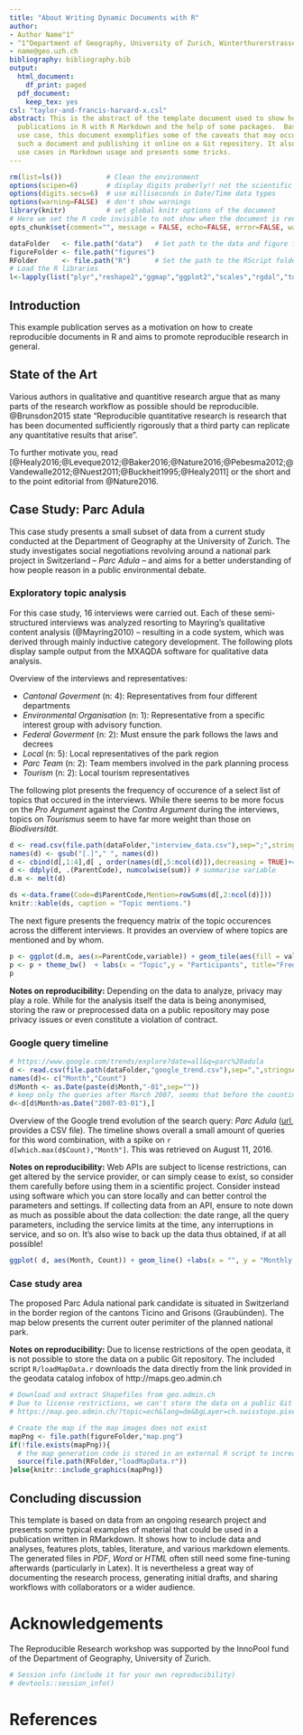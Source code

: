 ```yaml
---
title: "About Writing Dynamic Documents with R"
author:
- Author Name^1^
- ^1^Department of Geography, University of Zurich, Winterthurerstrasse 190, Zurich
- name@geo.uzh.ch
bibliography: bibliography.bib
output:
  html_document:
    df_print: paged
  pdf_document:
    keep_tex: yes
csl: "taylor-and-francis-harvard-x.csl"
abstract: This is the abstract of the template document used to show how to write
  publications in R with R Markdown and the help of some packages.  Based on a concrete
  use case, this document exemplifies some of the caveats that may occur when writing
  such a document and publishing it online on a Git repository. It also presents typical
  use cases in Markdown usage and presents some tricks.
---
```


```r
rm(list=ls())           # Clean the environment
options(scipen=6)       # display digits proberly!! not the scientific version
options(digits.secs=6)  # use milliseconds in Date/Time data types
options(warning=FALSE)  # don't show warnings
library(knitr)          # set global knitr options of the document
# Here we set the R code invisible to not show when the document is rendered
opts_chunk$set(comment="", message = FALSE, echo=FALSE, error=FALSE, warning=FALSE)
```

```r
dataFolder   <- file.path("data")   # Set path to the data and figure folder
figureFolder <- file.path("figures")
RFolder      <- file.path("R")      # Set the path to the RScript folder
# Load the R libraries
l<-lapply(list("plyr","reshape2","ggmap","ggplot2","scales","rgdal","tools"), require, character.only = TRUE)
```

## Introduction 

This example publication serves as a motivation on how to create reproducible documents in R and aims to promote reproducible research in general.

## State of the Art

Various authors in qualitative and quantitive research argue that as many parts of the research workflow as possible should be reproducible. @Brunsdon2015 state "Reproducible quantitative research is research that has been documented sufficiently rigorously that a third party can replicate any quantitative results that arise". 

To further motivate you, read [@Healy2016;@Leveque2012;@Baker2016;@Nature2016;@Pebesma2012;@Vandewalle2012;@Nuest2011;@Buckheit1995;@Healy2011] or the short and to the point editorial from @Nature2016.

## Case Study: Parc Adula

This case study presents a small subset of data from a current study conducted at the Department of Geography at the University of Zurich. The study investigates social negotiations revolving around a national park project in Switzerland – _Parc Adula_ – and aims for a better understanding of how people reason in a public environmental debate. 

### Exploratory topic analysis

For this case study, 16 interviews were carried out. Each of these semi-structured interviews was analyzed resorting to Mayring's qualitative content analysis (@Mayring2010) – resulting in a code system, which was derived through mainly inductive category development. The following plots display sample output from the MXAQDA software for qualitative data analysis.

Overview of the interviews and representatives:

* _Cantonal Goverment_ (n: 4): Representatives from four different departments
* _Environmental Organisation_ (n: 1): Representative from a specific interest group with advisory function. 
* _Federal Goverment_ (n: 2): Must ensure the park follows the laws and decrees
* _Local_ (n: 5): Local representatives of the park region
* _Parc Team_ (n: 2): Team members involved in the park planning process
* _Tourism_ (n: 2): Local tourism representatives


The following plot presents the frequency of occurence of a select list of topics that occured in the interviews. While there seems to be more focus on the _Pro Argument_ against the _Contra Argument_ during the interviews, topics on _Tourismus_ seem to have far more weight than those on _Biodiversität_.

```r
d <- read.csv(file.path(dataFolder,"interview_data.csv"),sep=";",stringsAsFactors = FALSE)
names(d) <- gsub("[.]"," ", names(d))
d <- cbind(d[,1:4],d[ , order(names(d[,5:ncol(d)]),decreasing = TRUE)+4]) # column order hack
d <- ddply(d, .(ParentCode), numcolwise(sum)) # summarise variable
d.m <- melt(d)
```

```r
ds <-data.frame(Code=d$ParentCode,Mention=rowSums(d[,2:ncol(d)]))
knitr::kable(ds, caption = "Topic mentions.")
```

The next figure presents the frequency matrix of the topic occurences across the different interviews. It provides an overview of where topics are mentioned and by whom.

```r
p <- ggplot(d.m, aes(x=ParentCode,variable)) + geom_tile(aes(fill = value), colour = "white") + scale_fill_gradient(low = "white", high = "steelblue")
p <- p + theme_bw()  + labs(x = "Topic",y = "Participants", title="Frequency of topic occurences") + theme(axis.text.x = element_text(angle = 45, hjust = 0.5, vjust = 0.5, colour = "grey50"))+ scale_x_discrete(expand = c(0, 0))+ guides(fill=guide_legend(title="Topic \nfrequencies"))
p
```

**Notes on reproducibility:** Depending on the data to analyze, privacy may play a role. While for the analysis itself the data is being anonymised, storing the raw or preprocessed data on a public repository may pose privacy issues or even constitute a violation of contract.

### Google query timeline

```r
# https://www.google.com/trends/explore?date=all&q=parc%20adula
d <- read.csv(file.path(dataFolder,"google_trend.csv"),sep=",",stringsAsFactors = FALSE,skip = 2)
names(d)<- c("Month","Count")
d$Month <- as.Date(paste(d$Month,"-01",sep=""))
# keep only the queries after March 2007, seems that before the counting is weird..
d<-d[d$Month>as.Date("2007-03-01"),]
```

Overview of the Google trend evolution of the search query: _Parc Adula_ ([url](https://www.google.com/trends/explore?date=all&q=parc%20adula), provides a CSV file). The timeline shows overall a small amount of queries for this word combination, with a spike on `r d[which.max(d$Count),"Month"]`. This was retrieved on August 11, 2016.


**Notes on reproducibility:** Web APIs are subject to license restrictions, can get altered by the service provider, or can simply cease to exist, so consider them carefully before using them in a scientific project. Consider instead using software which you can store locally and can better control the parameters and settings. If collecting data from an API, ensure to note down as much as possible about the data collection: the date range, all the query parameters, including the service limits at the time, any interruptions in service, and so on. It's also wise to back up the data thus obtained, if at all possible!


```r
ggplot( d, aes(Month, Count)) + geom_line() +labs(x = "", y = "Monthly Queries", title ="Google Trend queries for 'Parc Adula'")+theme_bw()
```


### Case study area

The proposed Parc Adula national park candidate is situated in Switzerland in the border region of the cantons Ticino and Grisons (Graubünden). The map below presents the current outer perimiter of the planned national park.


**Notes on reproducibility:** Due to license restrictions of the open geodata, it is not possible to store the data on a public Git repository. The included script `R/loadMapData.r` downloads the data directly from the link provided in the geodata catalog infobox of http://maps.geo.admin.ch


```r
# Download and extract Shapefiles from geo.admin.ch
# Due to license restrictions, we can't store the data on a public Git repository.
# https://map.geo.admin.ch/?topic=ech&lang=de&bgLayer=ch.swisstopo.pixelkarte-farbe&catalogNodes=458,532,639,653&layers=ch.swisstopo.swissboundaries3d-land-flaeche.fill,ch.swisstopo.swissboundaries3d-kanton-flaeche.fill,ch.bafu.schutzgebiete-paerke_nationaler_bedeutung&X=190000.00&Y=662000.00&zoom=1&layers_opacity=1,1,0.85

# Create the map if the map images does not exist
mapPng <- file.path(figureFolder,"map.png")
if(!file.exists(mapPng)){
  # the map generation code is stored in an external R script to increase the readibility of this Rmd file
  source(file.path(RFolder,"loadMapData.r"))
}else{knitr::include_graphics(mapPng)}
```

## Concluding discussion

This template is based on data from an ongoing research project and presents some typical examples of material that could be used in a publication written in RMarkdown. It shows how to include data and analyses, features plots, tables, literature, and various markdown elements. The generated files in _PDF_, _Word_ or _HTML_ often still need some fine-tuning afterwards (particularly in Latex). It is nevertheless a great way of documenting the research process, generating initial drafts, and sharing workflows with collaborators or a wider audience.

# Acknowledgements

The Reproducible Research workshop was supported by the InnoPool fund of the Department of Geography, University of Zurich.


```r
# Session info (include it for your own reproducibility)
# devtools::session_info()
```

# References


